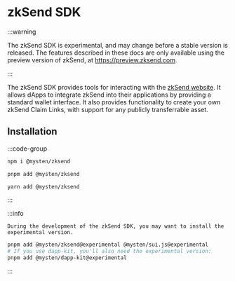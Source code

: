 # zkSend SDK

:::warning

The zkSend SDK is experimental, and may change before a stable version is released. The features
described in these docs are only available using the preview version of zkSend, at
https://preview.zksend.com.

:::

The zkSend SDK provides tools for interacting with the [zkSend website](https://zksend.com). It
allows dApps to integrate zkSend into their applications by providing a standard wallet interface.
It also provides functionality to create your own zkSend Claim Links, with support for any publicly
transferrable asset.

## Installation

:::code-group

```bash [npm]
npm i @mysten/zksend
```

```bash [pnpm]
pnpm add @mysten/zksend
```

```bash [yarn]
yarn add @mysten/zksend
```

:::

:::info

    During the development of the zkSend SDK, you may want to install the experimental version.

```sh
pnpm add @mysten/zksend@experimental @mysten/sui.js@experimental
# If you use dapp-kit, you'll also need the experimental version:
pnpm add @mysten/dapp-kit@experimental
```

:::
